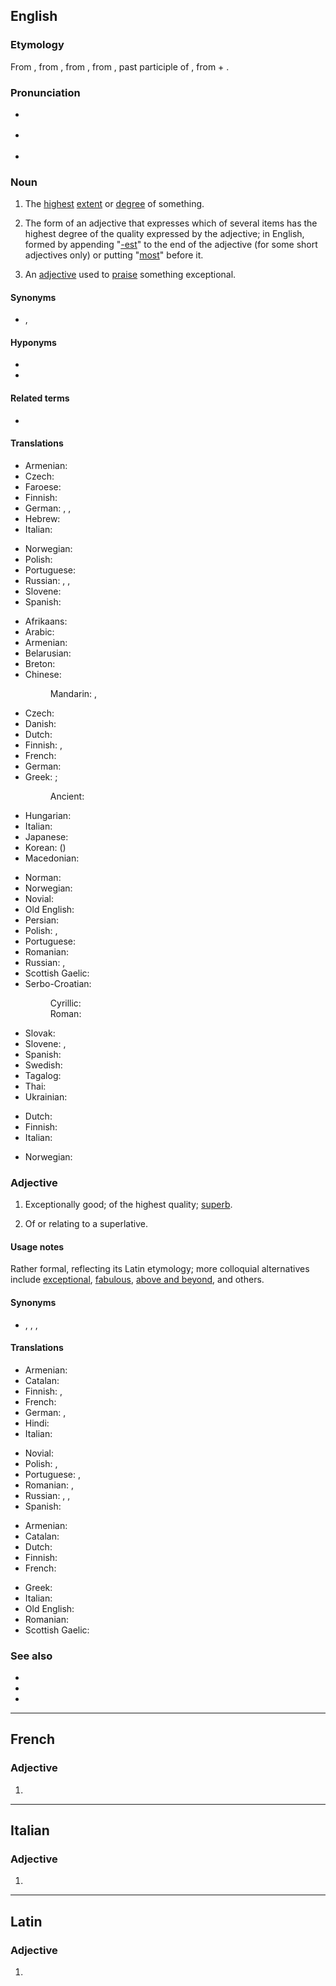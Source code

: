 {{also|Superlative}}
==English==
{{was wotd|2008|March|11}}
{{wikipedia}}

===Etymology===
From {{etyl|enm|en}} {{m|enm|superlatyf}}, from {{etyl|fro|en}} {{m|fro|superlatif}}, from {{etyl|LL.|en}} {{m|la|superlātīvus}}, from {{etyl|la|en}} {{m|la|superlātus||extravagant, of hyperbole}}, past participle of {{m|la|superfero||carry over}}, from {{m|la|super||above}} + {{m|la|fero||bear, carry}}.

===Pronunciation===
* {{a|RP}} {{IPA|/suːˈpɜː.lə.tɪv/|/sjuːˈpɜː.lə.tɪv/|lang=en}}
* {{a|US}} {{IPA|/suˈpɝː.lə.tɪv/|lang=en}}
* {{audio|en-us-superlative.ogg|Audio (US)|lang=en}}

===Noun===
{{en-noun}}

# The [[highest]] [[extent]] or [[degree]] of something.
# {{lb|en|grammar}} The form of an adjective that expresses which of several items has the highest degree of the quality expressed by the adjective; in English, formed by appending "[[-est]]" to the end of the adjective (for some short adjectives only) or putting "[[most]]" before it.
#: {{ux|en|The '''superlative''' of "big" is "biggest".}}
# {{lb|en|informal}} An [[adjective]] used to [[praise]] something exceptional.
#: {{ux|en|Daniel is amazing, wonderful, fantastic, and many other '''superlatives''' I can’t think of right now!}}

====Synonyms====
* {{sense|highest degree}} {{l|en|acme}}, {{l|en|peak}}

====Hyponyms====
* {{l|en|absolute superlative}}
* {{l|en|relative superlative}}

====Related terms====
* {{l|en|superlative degree}}

====Translations====
{{trans-top|highest degree of something}}
* Armenian: {{t+|hy|գերադրական}}
* Czech: {{t+|cs|superlativ}}
* Faroese: {{t|fo|hástig|n}}
* Finnish: {{t+|fi|huippu}}
* German: {{t+|de|Superlativ|m}}, {{t+|de|Höchststufe|f}}, {{t+|de|Meiststufe}}
* Hebrew: {{t|he|מופלג}}
* Italian: {{t+|it|superlativo}}
{{trans-mid}}
* Norwegian: {{t+|no|superlativ}}
* Polish: {{t|pl|superlatyw|m-in}}
* Portuguese: {{t+|pt|superlativo}}
* Russian: {{t|ru|[[высший|вы́сшая]] [[то́чка]]|f}}, {{t+|ru|кульмина́ция|f}}, {{t+|ru|верши́на|f}}
* Slovene: {{t|sl|presežek|m}}
* Spanish: {{t+|es|superlativo}}
{{trans-bottom}}

{{trans-top|form of adjective expressing "most"}}
* Afrikaans: {{t+|af|superlatief}}
* Arabic: {{t|ar|دَرَجَة فَائِقَة|f|tr=daraja fāʾiqa}}
* Armenian: {{t+|hy|գերադրական}}
* Belarusian: {{t|be|найвышэ́йшая ступе́нь|f}}
* Breton: {{t+|br|derez-uhelañ|m}}
* Chinese:
*: Mandarin: {{t+|cmn|最高級|sc=Hani}}, {{t+|cmn|最高级|tr=zuìgāojí|sc=Hani}}
* Czech: {{t+|cs|superlativ|m}}
* Danish: {{t+|da|superlativ}}
* Dutch: {{t+|nl|superlatief|m}}
* Finnish: {{t+|fi|superlatiivi}}, {{t|fi|yliaste}}
* French: {{t+|fr|superlatif|m}}
* German: {{t+|de|Superlativ|m}}
* Greek: {{qualifier|degree}} {{t+|el|υπερθετικός|m}}; {{t+|el|υπερθετικό|n}}
*: Ancient: {{t|grc|ὑπερθετικός|m}}
* Hungarian: {{t+|hu|felsőfok}}
* Italian: {{t+|it|superlativo|m}}
* Japanese: {{t+|ja|最上級|tr=さいじょうきゅう, saijōkyū}}
* Korean: {{t+|ko|최상급}} ({{t+|ko|最上級}})
* Macedonian: {{t|mk|суперлатив|m}}
{{trans-mid}}
* Norman: {{t|nrf|supèrlatif|m}}
* Norwegian: {{t+|no|superlativ|m}}
* Novial: {{t|nov|superlative}}
* Old English: {{t|ang|oferstīgendlīċ}}
* Persian: {{t+|fa|صفت برترین|tr=sefat-e bartarin}}
* Polish: {{t+|pl|stopień najwyższy|m-in}}, {{t|pl|superlatyw|m}}
* Portuguese: {{t+|pt|superlativo|m}}
* Romanian: {{t+|ro|superlativ|m|n}}
* Russian: {{t+|ru|превосхо́дная сте́пень|f}}, {{t+|ru|супе́рлятив|m}}
* Scottish Gaelic: {{t|gd|feabhasach|m}}
* Serbo-Croatian:
*: Cyrillic: {{t|sh|су̏перлатӣв|m}}
*: Roman: {{t+|sh|sȕperlatīv|m}}
* Slovak: {{t|sk|superlativ|m}}
* Slovene: {{t|sl|presežnik|m}}, {{t|sl|superlativ|m}}
* Spanish: {{t+|es|superlativo|m}}
* Swedish: {{t+|sv|superlativ|n}}
* Tagalog: {{t|tl|pasukdol}}
* Thai: {{t|th|ชั้นเยี่ยม}}
* Ukrainian: {{t+|uk|найви́щий сту́пінь|m}}
{{trans-bottom}}

{{trans-top|adjective used to praise}}
* Dutch: {{t+|nl|overtreffende trap}}
* Finnish: {{t+|fi|superlatiivi}}
* Italian: {{t+|it|superlativo|m}}
{{trans-mid}}
* Norwegian: {{t+|no|superlativ|n}}
{{trans-bottom}}

===Adjective===
{{en-adj|-}}

# Exceptionally good; of the highest quality; [[superb]].
# {{lb|en|grammar}} Of or relating to a superlative.

====Usage notes====
Rather formal, reflecting its Latin etymology; more colloquial alternatives include [[exceptional]], [[fabulous]], [[above and beyond]], and others.

====Synonyms====
* {{sense|exceptionally good}} {{l|en|above and beyond}}, {{l|en|exceptional}}, {{l|en|extraordinary}}, {{l|en|superb}}

====Translations====
{{trans-top|exceptionally good}}
* Armenian: {{t+|hy|գերադրական}}
* Catalan: {{t+|ca|superlatiu}}
* Finnish: {{t+|fi|erinomainen}}, {{t+|fi|häikäisevä}}
* French: {{t+|fr|suprême}}
* German: {{t+|de|höchst}}, {{t+|de|hervorragend}}
* Hindi: {{t|hi|सर्वोत्कृष्ट}}
* Italian: {{t+|it|superlativo|m}}
{{trans-mid}}
* Novial: {{t|nov|superlativi}}
* Polish: {{t+|pl|doskonały}}, {{t+|pl|znakomity}}
* Portuguese: {{t+|pt|supremo}}, {{t+|pt|superlativo}}
* Romanian: {{t+|ro|suprem}}, {{t+|ro|superlativ}}
* Russian: {{t+|ru|высоча́йший}}, {{t+|ru|велича́йший}}, {{t+|ru|превосхо́дный}}
* Spanish: {{t+|es|supremo}}
{{trans-bottom}}

{{trans-top|of or pertaining to a superlative}}
* Armenian: {{t+|hy|գերադրական}}
* Catalan: {{t+|ca|superlatiu}}
* Dutch: {{t+|nl|overtreffende trap}}
* Finnish: {{t|fi|superlatiivinen}}
* French: {{t+|fr|superlatif|m}}
{{trans-mid}}
* Greek: {{t+|el|υπερθετικός}}
* Italian: {{t+|it|superlativo|m}}
* Old English: {{t|ang|oferstīgendlīċ}}
* Romanian: {{t+|ro|superlativ}}
* Scottish Gaelic: {{t|gd|feabhasach}}
{{trans-bottom}}

===See also===
* {{l|en|absolute}}
* {{l|en|comparative}}
* {{l|en|elative}}

----

==French==

===Adjective===
{{head|fr|adjective form}}

# {{feminine singular of|superlatif|lang=fr}}

----

==Italian==

===Adjective===
{{head|it|adjective form}}

# {{feminine plural of|superlativo|lang=it}}

----

==Latin==

===Adjective===
{{la-adj-form|superlātīve}}

# {{inflection of|superlātīvus||voc|m|s|lang=la}}